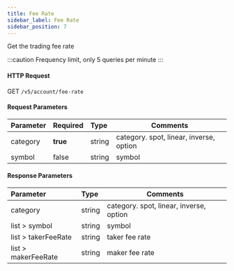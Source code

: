 ```yaml
---
title: Fee Rate
sidebar_label: Fee Rate
sidebar_position: 7
---
```

Get the trading fee rate

:::caution
Frequency limit, only 5 queries per minute
:::


#### HTTP Request
GET `/v5/account/fee-rate`

#### Request Parameters
| Parameter | Required | Type | Comments|
|:----- |:-------|:-----|------ |
|category |**true** |string |category. spot, linear, inverse, option|
|symbol |false |string |symbol|

#### Response Parameters
| Parameter | Type | Comments|
|:----- |:-----|----- |
|category |string |category. spot, linear, inverse, option|
|list > symbol |string |symbol|
|list > takerFeeRate |string |taker fee rate|
|list > makerFeeRate |string |maker fee rate|
